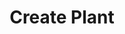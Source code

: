 ---
title: "Create Plant"
openapi: "POST /plants"
mode: "wide"
description: "list out all porduct e-commerve"
---